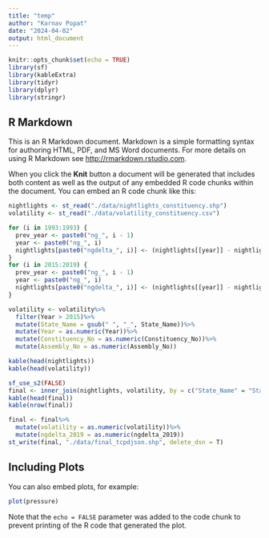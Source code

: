 ```yaml
---
title: "temp"
author: "Karnav Popat"
date: "2024-04-02"
output: html_document
---
```


```r
knitr::opts_chunk$set(echo = TRUE)
library(sf)
library(kableExtra)
library(tidyr)
library(dplyr)
library(stringr)
```

## R Markdown

This is an R Markdown document. Markdown is a simple formatting syntax for authoring HTML, PDF, and MS Word documents. For more details on using R Markdown see <http://rmarkdown.rstudio.com>.

When you click the **Knit** button a document will be generated that includes both content as well as the output of any embedded R code chunks within the document. You can embed an R code chunk like this:

```r
nightlights <- st_read("./data/nightlights_constituency.shp")
volatility <- st_read("./data/volatility_constituency.csv")
```

```r
for (i in 1993:1993) {
  prev_year <- paste0("ng_", i - 1)
  year <- paste0("ng_", i)
  nightlights[paste0("ngdelta_", i)] <- (nightlights[[year]] - nightlights[[prev_year]]) / nightlights[[prev_year]] * 100
}
for (i in 2015:2019) {
  prev_year <- paste0("ng_", i - 1)
  year <- paste0("ng_", i)
  nightlights[paste0("ngdelta_", i)] <- (nightlights[[year]] - nightlights[[prev_year]]) / nightlights[[prev_year]] * 100
}
```

``` r
volatility <- volatility%>%
  filter(Year > 2015)%>%
  mutate(State_Name = gsub(" ", "_", State_Name))%>%
  mutate(Year = as.numeric(Year))%>%
  mutate(Constituency_No = as.numeric(Constituency_No))%>%
  mutate(Assembly_No = as.numeric(Assembly_No))

kable(head(nightlights))
kable(head(volatility))
```

``` r
sf_use_s2(FALSE)
final <- inner_join(nightlights, volatility, by = c("State_Name" = "State_Name", "ASSEMBLY" = "Constituency_No", "ASSEMBLY_1" = "Constituency_Name"))
kable(head(final))
kable(nrow(final))
```

``` r
final <- final%>%
  mutate(volatility = as.numeric(volatility))%>%
  mutate(ngdelta_2019 = as.numeric(ngdelta_2019))
st_write(final, "./data/final_tcpdjson.shp", delete_dsn = T)
```

## Including Plots

You can also embed plots, for example:

```r
plot(pressure)
```

Note that the `echo = FALSE` parameter was added to the code chunk to prevent printing of the R code that generated the plot.

